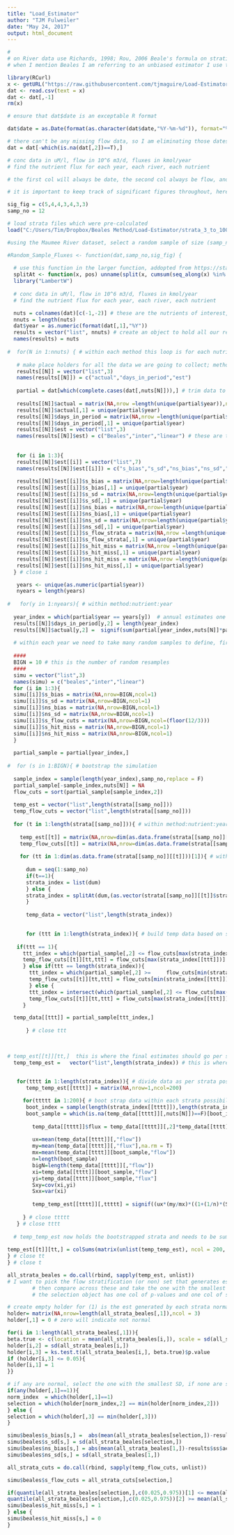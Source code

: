 ```yaml
---
title: "Load_Estimator"
author: "TJM Fulweiler"
date: "May 24, 2017"
output: html_document
---
```


```r
#
# on River data use Richards, 1998; Rou, 2006 Beale's formula on stratified and non straified data, select the approach that generates normal data with the smallest SD possible.
# when I mention Beales I am referring to an unbiased estimator I use to generate the year mass export or "flux" of each nutrient

library(RCurl)
x <- getURL("https://raw.githubusercontent.com/tjmaguire/Load-Estimator/master/HU_data/MaumeeData_r_20170523_processed.csv")
dat <- read.csv(text = x)
dat <- dat[,-1]
rm(x)

# ensure that dat$date is an exceptable R format

dat$date = as.Date(format(as.character(dat$date,"%Y-%m-%d")), format="%Y-%m-%d")

# there can't be any missing flow data, so I am eliminating those dates
dat = dat[-which(is.na(dat[,2])==T),]

# conc data in uM/l, flow in 10^6 m3/d, fluxes in kmol/year
# find the nutrient flux for each year, each river, each nutrient

# the first col will always be date, the second col always be flow, and the other cols will rep data

# it is important to keep track of significant figures throughout, here I create a vector with each sig_fig for each nutrient

sig_fig = c(5,4,4,3,4,3,3)
samp_no = 12

# load strata files which were pre-calculated
load("C:/Users/Tim/Dropbox/Beales Method/Load-Estimator/strata_3_to_100.RData")


```

```r

#using the Maumee River dataset, select a random sample of size (samp_no) and generate flux estimates for each available nutrient in each available year

#Random_Sample_Fluxes <- function(dat,samp_no,sig_fig) {
  
  # use this function in the larger function, addopted from https://stackoverflow.com/questions/16357962/r-split-numeric-vector-at-position
  splitAt <- function(x, pos) unname(split(x, cumsum(seq_along(x) %in% pos)))
  library("LambertW")
  
  # conc data in uM/l, flow in 10^6 m3/d, fluxes in kmol/year
  # find the nutrient flux for each year, each river, each nutrient

  nuts = colnames(dat)[c(-1,-2)] # these are the nutrients of interest, I pull these out as colnames to select individual nutrients from the larger dataset
  nnuts = length(nuts)
  dat$year = as.numeric(format(dat[,1],"%Y"))
  results = vector("list", nnuts) # create an object to hold all our results
  names(results) = nuts
  
#  for(N in 1:nnuts) { # within each method this loop is for each nutrient
   
   # make place holders for all the data we are going to collect; method - nutrient - data 
   results[[N]] = vector("list",3)
   names(results[[N]]) = c("actual","days_in_period","est")
   
   partial = dat[which(complete.cases(dat[,nuts[N]])),] # trim data to only where that nutrient is present in the dataset
   
   results[[N]]$actual = matrix(NA,nrow =length(unique(partial$year)),ncol = 2)
   results[[N]]$actual[,1] = unique(partial$year)
   results[[N]]$days_in_period = matrix(NA,nrow =length(unique(partial$year)),ncol = 2)
   results[[N]]$days_in_period[,1] = unique(partial$year)
   results[[N]]$est = vector("list",3)
   names(results[[N]]$est) = c("Beales","inter","linear") # these are the three methods we want to examine
   
   
   for (i in 1:3){
   results[[N]]$est[[i]] = vector("list",7)
   names(results[[N]]$est[[i]]) = c("s_bias","s_sd","ns_bias","ns_sd","s_flow_strata","s_hit_miss","ns_hit_miss")
     
   results[[N]]$est[[i]]$s_bias = matrix(NA,nrow=length(unique(partial$year)),ncol=2)
   results[[N]]$est[[i]]$s_bias[,1] = unique(partial$year)
   results[[N]]$est[[i]]$s_sd = matrix(NA,nrow=length(unique(partial$year)),ncol=2)
   results[[N]]$est[[i]]$s_sd[,1] = unique(partial$year)
   results[[N]]$est[[i]]$ns_bias = matrix(NA,nrow=length(unique(partial$year)),ncol=2)
   results[[N]]$est[[i]]$ns_bias[,1] = unique(partial$year)
   results[[N]]$est[[i]]$ns_sd = matrix(NA,nrow=length(unique(partial$year)),ncol=2)
   results[[N]]$est[[i]]$ns_sd[,1] = unique(partial$year)
   results[[N]]$est[[i]]$s_flow_strata = matrix(NA,nrow =length(unique(partial$year)),ncol = floor(samp_no/3))
   results[[N]]$est[[i]]$s_flow_strata[,1] = unique(partial$year)
   results[[N]]$est[[i]]$s_hit_miss = matrix(NA,nrow =length(unique(partial$year)),ncol = 2)
   results[[N]]$est[[i]]$s_hit_miss[,1] = unique(partial$year)
   results[[N]]$est[[i]]$ns_hit_miss = matrix(NA,nrow =length(unique(partial$year)),ncol = 2)
   results[[N]]$est[[i]]$ns_hit_miss[,1] = unique(partial$year)
  } # close i

   years <- unique(as.numeric(partial$year))
   nyears = length(years)
  
#   for(y in 1:nyears){ # within method:nutrient:year
         
  year_index = which(partial$year == years[y])  # annual estimates one year at a time 
  results[[N]]$days_in_period[y,2] = length(year_index)
  results[[N]]$actual[y,2] =  signif(sum(partial[year_index,nuts[N]]*partial[year_index,2]),sig_fig[N]) # find the actual load for this nutrient in this year
  
  # within each year we need to take many random samples to define, first make temp objects to hold estimates
  
  ####
  BIGN = 10 # this is the number of random resamples
  ####
  simu = vector("list",3)
  names(simu) = c("beales","inter","linear")
  for (i in 1:3){
  simu[[i]]$s_bias = matrix(NA,nrow=BIGN,ncol=1)
  simu[[i]]$s_sd = matrix(NA,nrow=BIGN,ncol=1)
  simu[[i]]$ns_bias = matrix(NA,nrow=BIGN,ncol=1)
  simu[[i]]$ns_sd = matrix(NA,nrow=BIGN,ncol=1)
  simu[[i]]$s_flow_cuts = matrix(NA,nrow=BIGN,ncol=(floor(12/3)))
  simu[[i]]$s_hit_miss = matrix(NA,nrow=BIGN,ncol=1)
  simu[[i]]$ns_hit_miss = matrix(NA,nrow=BIGN,ncol=1)
  }
  
  partial_sample = partial[year_index,]
  
#  for (s in 1:BIGN){ # bootstrap the simulation
    
  sample_index = sample(length(year_index),samp_no,replace = F)
  partial_sample[-sample_index,nuts[N]] = NA
  flow_cuts = sort(partial_sample[sample_index,2])
  
  temp_est = vector("list",length(strata[[samp_no]]))
  temp_flow_cuts = vector("list",length(strata[[samp_no]]))
  
  for (t in 1:length(strata[[samp_no]])){ # within method:nutrient:year:strata_no
    
    temp_est[[t]] = matrix(NA,nrow=dim(as.data.frame(strata[[samp_no]][[t]]))[1],ncol = 200)
    temp_flow_cuts[[t]] = matrix(NA,nrow=dim(as.data.frame(strata[[samp_no]][[t]]))[1],ncol = (floor(12/3)))
    
    for (tt in 1:dim(as.data.frame(strata[[samp_no]][[t]]))[1]){ # within method:nutrient:year:strata_no:strata_possible
      
      dum = seq(1:samp_no)
      if(t==1){
      strata_index = list(dum)
      } else {
      strata_index = splitAt(dum,(as.vector(strata[[samp_no]][[t]]$strata[tt,])+1))
      }
      
      temp_data = vector("list",length(strata_index))
      

      for (ttt in 1:length(strata_index)){ # build temp data based on specific strata possibility
      
   if(ttt == 1){
     ttt_index = which(partial_sample[,2] <= flow_cuts[max(strata_index[[ttt]])])
     temp_flow_cuts[[t]][tt,ttt] = flow_cuts[max(strata_index[[ttt]])]
     } else if(ttt == length(strata_index)){
       ttt_index = which(partial_sample[,2] >=     flow_cuts[min(strata_index[[ttt]])])
       temp_flow_cuts[[t]][tt,ttt] = flow_cuts[min(strata_index[[ttt]])]
       } else {
       ttt_index = intersect(which(partial_sample[,2] <= flow_cuts[max(strata_index[[ttt]])]),which(partial_sample[,2] >= flow_cuts[min(strata_index[[ttt]])]))
       temp_flow_cuts[[t]][tt,ttt] = flow_cuts[max(strata_index[[ttt]])]
     }

  temp_data[[ttt]] = partial_sample[ttt_index,]
  
      } # close ttt
  

  
# temp_est[[t]][tt,]  this is where the final estimates should go per strata
  temp_temp_est =   vector("list",length(strata_index)) # this is where the temp data will sit
  

   for(tttt in 1:length(strata_index)){ # divide data as per strata possibility
      temp_temp_est[[tttt]] = matrix(NA,nrow=1,ncol=200)

     for(ttttt in 1:200){ # boot strap data within each strata possibility and sum
      boot_index = sample(length(strata_index[[tttt]]),length(strata_index[[tttt]]),replace = T)
      boot_sample = which(is.na(temp_data[[tttt]][,nuts[N]])==F)[boot_index]
    
        temp_data[[tttt]]$flux = temp_data[[tttt]][,2]*temp_data[[tttt]][,nuts[N]]
        
        ux=mean(temp_data[[tttt]][,"flow"])
        my=mean(temp_data[[tttt]][,"flux"],na.rm = T)
        mx=mean(temp_data[[tttt]][boot_sample,"flow"])
        n=length(boot_sample)
        bigN=length(temp_data[[tttt]][,"flow"])
        xi=temp_data[[tttt]][boot_sample,"flow"]
        yi=temp_data[[tttt]][boot_sample,"flux"]
        Sxy=cov(xi,yi)
        Sxx=var(xi)
        
        temp_temp_est[[tttt]][,ttttt] = signif((ux*(my/mx)*((1+(1/n)*(Sxy/(mx*my)))/(1+(1/n)*(Sxx/mx^2))))*bigN,sig_fig[N])
       
     } # close ttttt
   } # close tttt    
        
  # temp_temp_est now holds the bootstrapped strata and needs to be summed
  
temp_est[[t]][tt,] = colSums(matrix(unlist(temp_temp_est), ncol = 200, byrow = TRUE))
} # close tt
} # close t

all_strata_beales = do.call(rbind, sapply(temp_est, unlist))
# I want to pick the flow stratification (or non) set that generates estimates that are normal, 
        # then compare across these and take the one with the smallest sd
        # the selection object has one col of p-values and one col of sd's

# create empty holder for (1) is the est generated by each strata normal (2) what is the sd
holder= matrix(NA,nrow=length(all_strata_beales[,1]),ncol = 3)
holder[,1] = 0 # zero will indicate not normal

for(i in 1:length(all_strata_beales[,1])){
beta.true <- c(location = mean(all_strata_beales[i,]), scale = sd(all_strata_beales[i,]), df = samp_no)
holder[i,2] = sd(all_strata_beales[i,])
holder[i,3] = ks.test.t(all_strata_beales[i,], beta.true)$p.value
if (holder[i,3] <= 0.05){
holder[i,1] = 1
}}

# if any are normal, select the one with the smallest SD, if none are select the one that is "closest" to being normal via smallest p-value in ks.test.t
if(any(holder[,1]==1)){
norm_index  = which(holder[,1]==1)
selection = which(holder[norm_index,2] == min(holder[norm_index,2]))
} else {
selection = which(holder[,3] == min(holder[,3]))
}

simu$beales$s_bias[s,] =  abs(mean(all_strata_beales[selection,])-results$ss$actual[y,2])
simu$beales$s_sd[s,] = sd(all_strata_beales[selection,])
simu$beales$ns_bias[s,] = abs(mean(all_strata_beales[1,])-results$ss$actual[y,2])
simu$beales$ns_sd[s,] = sd(all_strata_beales[1,])

all_strata_cuts = do.call(rbind, sapply(temp_flow_cuts, unlist))

simu$beales$s_flow_cuts = all_strata_cuts[selection,]

if(quantile(all_strata_beales[selection,],c(0.025,0.975))[1] <= mean(all_strata_beales[selection,]) &
quantile(all_strata_beales[selection,],c(0.025,0.975))[2] >= mean(all_strata_beales[selection,])){
simu$beales$s_hit_miss[s,] = 1
} else {
simu$beales$s_hit_miss[s,] = 0
}



```
